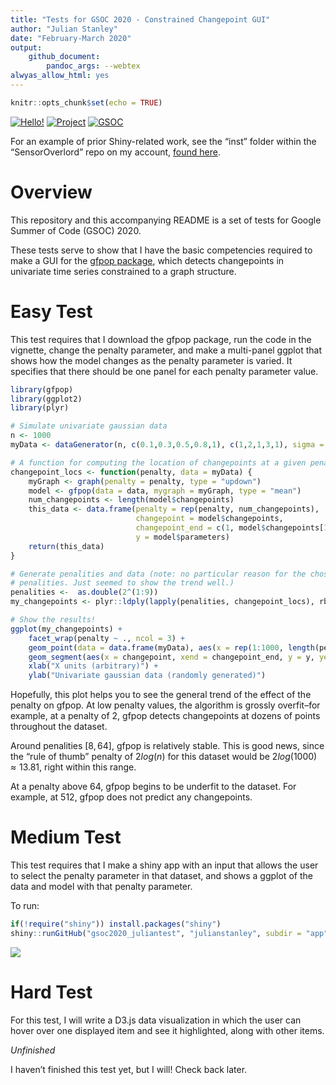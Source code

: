 ```yaml
---
title: "Tests for GSOC 2020 - Constrained Changepoint GUI"
author: "Julian Stanley"
date: "February-March 2020"
output: 
    github_document:
        pandoc_args: --webtex
alwyas_allow_html: yes
---
```


```r
knitr::opts_chunk$set(echo = TRUE)
```

[![Hello!](https://img.shields.io/badge/Hello!-Im%20Julian-blue)](https://julianstanley.com)
[![Project](https://img.shields.io/badge/Project-Constrained%20Changepoint%20GUI-brightgreen)](https://github.com/rstats-gsoc/gsoc2020/wiki/Constrained-changepoint-GUI)
[![GSOC](https://img.shields.io/badge/This%20is%20for-GSOC2020-red)](https://summerofcode.withgoogle.com/)

For an example of prior Shiny-related work, see the "inst" folder within the
"SensorOverlord" repo on my account, 
[found here](https://github.com/julianstanley/SensorOverlord/tree/master/inst/shinyApp).

# Overview 

This repository and this accompanying README is a set of tests for Google
Summer of Code (GSOC) 2020. 

These tests serve to show that I have the basic competencies required to make a 
GUI for the [gfpop package](https://github.com/vrunge/gfpop), which detects 
changepoints in univariate time series constrained to a graph structure.

# Easy Test

This test requires that I download the gfpop package, run the code in the vignette,
change the penalty parameter, and make a multi-panel ggplot that shows how the model
changes as the penalty parameter is varied. It specifies that there should be one
panel for each penalty parameter value.

```r
library(gfpop)
library(ggplot2)
library(plyr)

# Simulate univariate gaussian data
n <- 1000
myData <- dataGenerator(n, c(0.1,0.3,0.5,0.8,1), c(1,2,1,3,1), sigma = 1)

# A function for computing the location of changepoints at a given penalty parameter
changepoint_locs <- function(penalty, data = myData) {
    myGraph <- graph(penalty = penalty, type = "updown")
    model <- gfpop(data = data, mygraph = myGraph, type = "mean")
    num_changepoints <- length(model$changepoints)
    this_data <- data.frame(penalty = rep(penalty, num_changepoints), 
                            changepoint = model$changepoints,
                            changepoint_end = c(1, model$changepoints[1:num_changepoints-1]),
                            y = model$parameters)
    return(this_data)
}

# Generate penalities and data (note: no particular reason for the chosen 
# penalities. Just seemed to show the trend well.)
penalities <-  as.double(2^(1:9))
my_changepoints <- plyr::ldply(lapply(penalities, changepoint_locs), rbind)

# Show the results!
ggplot(my_changepoints) +
    facet_wrap(penalty ~ ., ncol = 3) +
    geom_point(data = data.frame(myData), aes(x = rep(1:1000, length(penalities)), y = myData)) +  
    geom_segment(aes(x = changepoint, xend = changepoint_end, y = y, yend = y), size = 1.5, col = "red") +
    xlab("X units (arbitrary)") +
    ylab("Univariate gaussian data (randomly generated)")
```

Hopefully, this plot helps you to see the general trend of the effect of the 
penalty on gfpop. At low penalty values, the algorithm is grossly overfit--for example,
at a penalty of $2$, gfpop detects changepoints at dozens of points throughout the
dataset.

Around penalities $[8,64]$, gfpop is relatively stable. This is good news, since the 
"rule of thumb" penalty of $2log(n)$ for this dataset would be $2log(1000) \approx 13.81$,
right within this range.

At a penalty above $64$, gfpop begins to be underfit to the dataset. For example, 
at $512$, gfpop does not predict any changepoints. 

# Medium Test

This test requires that I make a shiny app with an input that allows the user
to select the penalty parameter in that dataset, and shows a ggplot of the data and 
model with that penalty parameter.

To run:

```r
if(!require("shiny")) install.packages("shiny")
shiny::runGitHub("gsoc2020_juliantest", "julianstanley", subdir = "app")
```

![](README_files/shiny_screenshot.png)<!-- -->

# Hard Test

For this test, I will write a D3.js data visualization in which the user can hover
over one displayed item and see it highlighted, along with other items.

_Unfinished_

I haven't finished this test yet, but I will! Check back later.
